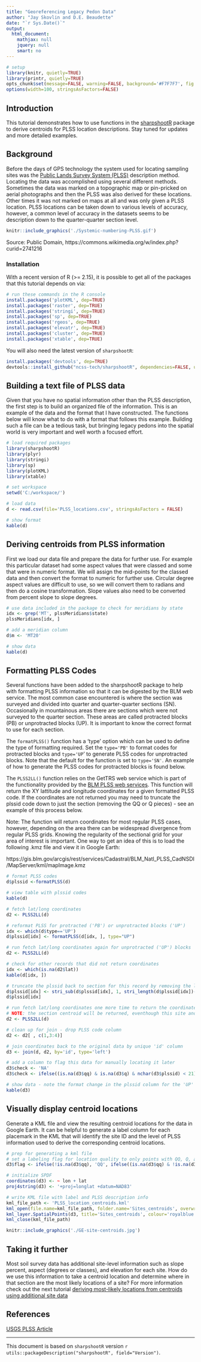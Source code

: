 ```yaml
---
title: "Georeferencing Legacy Pedon Data"
author: "Jay Skovlin and D.E. Beaudette"
date: "`r Sys.Date()`"
output:
  html_document:
    mathjax: null
    jquery: null
    smart: no
---
```


```r
# setup
library(knitr, quietly=TRUE)
library(printr, quietly=TRUE)
opts_chunk$set(message=FALSE, warning=FALSE, background='#F7F7F7', fig.align='center', fig.retina=2, dev='png', tidy=FALSE, verbose=FALSE)
options(width=100, stringsAsFactors=FALSE)
```

## Introduction
This tutorial demonstrates how to use functions in the [sharpshootR](http://ncss-tech.github.io/AQP/sharpshootR/sharpshootR-Intro.html) package to derive centroids for PLSS location descriptions. Stay tuned for updates and more detailed examples.

## Background
Before the days of GPS technology the system used for locating sampling sites was the [Public Lands Survey System (PLSS)](https://en.wikipedia.org/wiki/Public_Land_Survey_System) description method.  Locating the data was accomplished using several different methods.  Sometimes the data was marked on a topographic map or pin-pricked on aerial photographs and then the PLSS was also derived for these locations.  Other times it was not marked on maps at all and was only given a PLSS location.  PLSS locations can be taken down to various levels of accuracy, however, a common level of accuracy in the datasets seems to be description down to the quarter-quarter section level.  

```r
knitr::include_graphics('./Systemic-numbering-PLSS.gif')
```
Source: Public Domain, https://commons.wikimedia.org/w/index.php?curid=2741216




### Installation
With a recent version of R (>= 2.15), it is possible to get all of the packages that this tutorial depends on via:
```r
# run these commands in the R console
install.packages('plotKML', dep=TRUE)
install.packages('raster', dep=TRUE)
install.packages('stringi', dep=TRUE)
install.packages('sp', dep=TRUE)
install.packages('rgeos', dep=TRUE)
install.packages('elevatr', dep=TRUE)
install.packages('cluster', dep=TRUE)
install.packages('xtable', dep=TRUE)
```

You will also need the latest version of `sharpshootR`:
```r
install.packages('devtools', dep=TRUE)
devtools::install_github("ncss-tech/sharpshootR", dependencies=FALSE, upgrade_dependencies=FALSE)
```

## Building a text file of PLSS data
Given that you have no spatial information other than the PLSS description, the first step is to build an organized file of the information. This is an example of the data and the format that I have constructed.  The functions below will know what to do with a format that follows this example. Building such a file can be a tedious task, but bringing legacy pedons into the spatial world is very important and well worth a focused effort.

```r
# load required packages
library(sharpshootR)
library(plyr)
library(stringi)
library(sp)
library(plotKML)
library(xtable)

# set workspace
setwd('C:/workspace/')

# load data
d <- read.csv(file='PLSS_locations.csv', stringsAsFactors = FALSE)

# show format
kable(d)
```

## Deriving centroids from PLSS information
First we load our data file and prepare the data for further use.  For example this particular dataset had some aspect values that were classed and some that were in numeric format.  We will assign the mid-points for the classed data and then convert the format to numeric for further use.  Circular degree aspect values are difficult to use, so we will convert them to radians and then do a cosine transformation.  Slope values also need to be converted from percent slope to slope degrees.

```r

# use data included in the package to check for meridians by state
idx <- grep('MT', plssMeridians$state)
plssMeridians[idx, ]

# add a meridian column
d$m <- 'MT20'

# show data
kable(d)

```


## Formatting PLSS Codes
Several functions have been added to the sharpshootR package to help with formatting PLSS information so that it can be digested by the BLM web service.  The most common case encountered is where the section was surveyed and divided into quarter and quarter-quarter sections (SN).  Occasionally in mountainous areas there are sections which were not surveyed to the quarter section.  These areas are called protracted blocks (PB) or unprotracted blocks (UP).  It is important to know the correct format to use for each section.  

The `formatPLSS()` function has a 'type' option which can be used to define the type of formatting required.  Set the `type='PB'` to format codes for protracted blocks and `type='UP`' to generate PLSS codes for unprotracted blocks.  Note that the default for the function is set to `type='SN'`. An example of how to generate the PLSS codes for protracted blocks is found below.

The `PLSS2LL()` function relies on the GetTRS web service which is part of the functionality provided by the 
[BLM PLSS web services](https://gis.blm.gov/arcgis/rest/services/Cadastral/BLM_Natl_PLSS_CadNSDI/MapServer/exts/CadastralSpecialServices/GetTRS).
This function will return the XY lattitude and longitude coordinates for a given formatted PLSS code. If the coordinates are not returned you may need to truncate the plssid code down to just the section (removing the QQ or Q pieces) - see an example of this process below.

Note: The function will return coordinates for most regular PLSS cases, however, depending on the area there can be widespread divergence from regular PLSS grids.  Knowing the regularity of the sectional grid for your area of interest is important.  One way to get an idea of this is to load the following .kmz file and view it in Google Earth:

https://gis.blm.gov/arcgis/rest/services/Cadastral/BLM_Natl_PLSS_CadNSDI/MapServer/kml/mapImage.kmz

```r

# format PLSS codes
d$plssid <-formatPLSS(d)

# view table with plssid codes
kable(d)

# fetch lat/long coordinates
d2 <- PLSS2LL(d)

# reformat PLSS for protracted ('PB') or unprotracted blocks ('UP')
idx <- which(d$type=='UP')
d$plssid[idx] <- formatPLSS(d[idx, ], type="UP")

# run fetch lat/long coordinates again for unprotracted ('UP') blocks
d2 <- PLSS2LL(d)

# check for other records that did not return coordinates
idx <- which(is.na(d2$lat))
kable(d[idx, ])

# truncate the plssid back to section for this record by removing the last 2 characters
d$plssid[idx] <- stri_sub(d$plssid[idx], 1, stri_length(d$plssid[idx])-2)
d$plssid[idx]

# run fetch lat/long coordinates one more time to return the coordinates for the truncated plssid
# NOTE: the section centroid will be returned, eventhough this site and the other UP sites have Q or QQ information
d2 <- PLSS2LL(d)

# clean up for join - drop PLSS code column
d2 <- d2[ , c(1,3:4)]

# join coordinates back to the original data by unique 'id' column
d3 <- join(d, d2, by='id', type='left')

# add a column to flag this data for manually locating it later
d3$check <- 'NA'
d3$check <- ifelse((is.na(d3$qq) & is.na(d3$q) & nchar(d3$plssid) < 21), 'yes', 'no')

# show data - note the format change in the plssid column for the 'UP' site
kable(d3)

```

## Visually display centroid locations
Generate a KML file and view the resulting centroid locations for the data in Google Earth.  It can be helpful to generate a label column for each placemark in the KML that will identify the site ID and the level of PLSS information used to derive the corresponding centroid locations.

```r
# prep for generating a kml file
# set a labeling flag for location quality to only points with QQ, Q, and S
d3$flag <- ifelse(!is.na(d3$qq), 'QQ', ifelse((is.na(d3$qq) & !is.na(d3$q)), 'Q', ifelse((is.na(d3$qq) & is.na(d3$q)), 'S', '')))

# initialize SPDF
coordinates(d3) <- ~ lon + lat
proj4string(d3) <- '+proj=longlat +datum=NAD83'

# write KML file with label and PLSS description info
kml_file_path <- 'PLSS_location_centroids.kml'
kml_open(file.name=kml_file_path, folder.name='Sites_centroids', overwrite=TRUE)
kml_layer.SpatialPoints(d3, title='Sites_centroids', colour='royalblue', labels=paste(d3$id, d3$flag, paste(d3$qq, d3$q, d3$s, d3$t, d3$r, sep='/'), sep=' - '), shape="http://maps.google.com/mapfiles/kml/pal2/icon18.png")
kml_close(kml_file_path)

```

```r
knitr::include_graphics('./GE-site-centroids.jpg')
```

## Taking it further
Most soil survey data has additional site-level information such as slope percent, aspect (degrees or classes), and elevation for each site.  How do we use this information to take a centroid location and determine where in that section are the most likely locations of a site? For more information check out the next tutorial [deriving most-likely locations from centroids using additional site data]()


## References
[USGS PLSS Article](https://nationalmap.gov/small_scale/a_plss.html)





----------------------------
This document is based on `sharpshootR` version `r utils::packageDescription("sharpshootR", field="Version")`.
